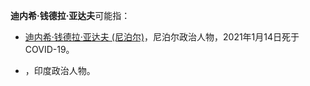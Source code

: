 '''迪内希·钱德拉·亚达夫'''可能指：

*[[迪内希·钱德拉·亚达夫_(尼泊尔)|迪内希·钱德拉·亚达夫 (尼泊尔)]]，尼泊尔政治人物，2021年1月14日死于COVID-19。
*{{en-link|迪内希·钱德拉·亚达夫 (印度)|Dinesh Chandra Yadav}}，印度政治人物。

{{Disambiguation|Cat=八字以上人名译名消歧义|D}}
